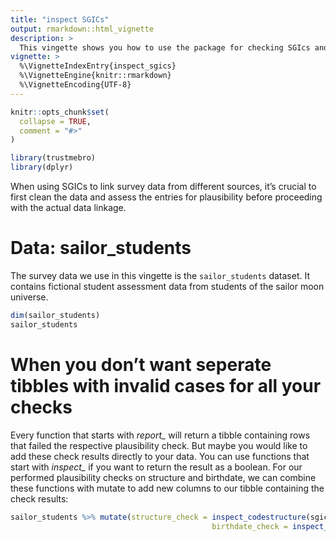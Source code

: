 ```yaml
---
title: "inspect SGICs"
output: rmarkdown::html_vignette
description: >
  This vingette shows you how to use the package for checking SGIcs and related survey data on plausibility and how to prepare data that could be further used in reports 
vignette: >
  %\VignetteIndexEntry{inspect_sgics}
  %\VignetteEngine{knitr::rmarkdown}
  %\VignetteEncoding{UTF-8}
---
```


```r
knitr::opts_chunk$set(
  collapse = TRUE,
  comment = "#>"
)
```

```r
library(trustmebro)
library(dplyr)
```

When using SGICs to link survey data from different sources, it's crucial to first clean the data and assess the entries for plausibility before proceeding with the actual data linkage.

# Data: sailor_students

The survey data we use in this vingette is the `sailor_students` dataset. It contains fictional student assessment data from students of the sailor moon universe. 

```r
dim(sailor_students)
sailor_students
```


# When you don't want seperate tibbles with invalid cases for all your checks

Every function that starts with *report_* will return a tibble containing rows that failed the respective plausibility check. But maybe you would like to add these check results directly to your data. You can use functions that start with *inspect_* if you want to return the result as a boolean. For our performed plausibility checks on structure and birthdate, we can combine these functions with mutate to add new columns to our tibble containing the check results:

```r
sailor_students %>% mutate(structure_check = inspect_codestructure(sgic, pattern = "^[A-Za-z]{3}[0-9]{4}$"),
                                             birthdate_check = inspect_birthdaymonth(sgic))
```
